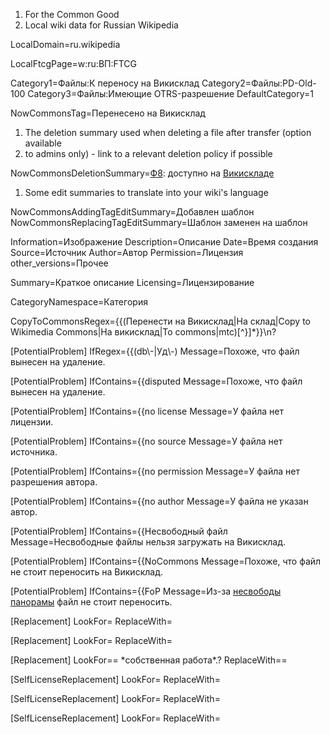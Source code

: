 ﻿# For the Common Good
# Local wiki data for Russian Wikipedia

LocalDomain=ru.wikipedia

LocalFtcgPage=w:ru:ВП:FTCG

Category1=Файлы:К переносу на Викисклад
Category2=Файлы:PD-Old-100
Category3=Файлы:Имеющие OTRS-разрешение
DefaultCategory=1

NowCommonsTag=Перенесено на Викисклад

# The deletion summary used when deleting a file after transfer (option available
# to admins only) - link to a relevant deletion policy if possible
NowCommonsDeletionSummary=[[ВП:КБУ#Ф8|Ф8]]: доступно на [[Викисклад]]е

# Some edit summaries to translate into your wiki's language
NowCommonsAddingTagEditSummary=Добавлен шаблон {{NCT}} 
NowCommonsReplacingTagEditSummary=Шаблон {{Перенести на Викисклад}} заменен на шаблон {{NCT}}

Information=Изображение
Description=Описание
Date=Время создания
Source=Источник
Author=Автор
Permission=Лицензия
other_versions=Прочее

Summary=Краткое описание
Licensing=Лицензирование

CategoryNamespace=Категория

CopyToCommonsRegex={{(Перенести на Викисклад|На склад|Copy to Wikimedia Commons|На викисклад|To commons|mtc)[^}]*}}\n?

[PotentialProblem]
IfRegex={{(db\-|Уд\-)
Message=Похоже, что файл вынесен на удаление.

[PotentialProblem]
IfContains={{disputed
Message=Похоже, что файл вынесен на удаление.

[PotentialProblem]
IfContains={{no license
Message=У файла нет лицензии.

[PotentialProblem]
IfContains={{no source
Message=У файла нет источника.

[PotentialProblem]
IfContains={{no permission
Message=У файла нет разрешения автора.

[PotentialProblem]
IfContains={{no author
Message=У файла не указан автор.

[PotentialProblem]
IfContains={{Несвободный файл
Message=Несвободные файлы нельзя загружать на Викисклад.

[PotentialProblem]
IfContains={{NoCommons
Message=Похоже, что файл не стоит переносить на Викисклад.

[PotentialProblem]
IfContains={{FoP
Message=Из-за [[ВП:СП|несвободы панорамы]] файл не стоит переносить.

[Replacement]
LookFor={{GFDL-1.1-plus([^\}]*)}}
ReplaceWith={{GFDL-1.1,1.2,1.3}}

[Replacement]
LookFor={{PD-user([^\}]*)}}
ReplaceWith={{PD-user-w|project=wikipedia|language=ru|user=%%OriginalUploader%%}}

[Replacement]
LookFor== *собственная работа*.?
ReplaceWith== {{own}}

[SelfLicenseReplacement]
LookFor={{PD-self([^\}]*)}}
ReplaceWith={{PD-user-w|project=wikipedia|language=ru|user=%%OriginalUploader%%}}

[SelfLicenseReplacement]
LookFor={{GFDL-self([^\}]*)}}
ReplaceWith={{GFDL-user|%%OriginalUploader%%|b$1}}

[SelfLicenseReplacement]
LookFor={{self([^\}]*)}}
ReplaceWith={{self$1|author=[[%%InterwikiLinkPrefix%%:%%OriginalUploader%%|]]}}
